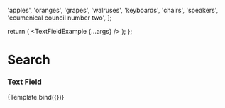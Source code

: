 
<Meta title="Components/Search" component={TextFieldExample} />

  'apples',
  'oranges',
  'grapes',
  'walruses',
  'keyboards',
  'chairs',
  'speakers',
  'ecumenical council number two',
];

   return (
     <TextFieldExample {...args} />
   );
 };

# Search
### Text Field
<Canvas>
  <Story
    name="Text Field"
    args={{
      list: list,
    }}
    argTypes={{
      list: {
        description: "List of searchable items.",
      },
    }}
  >
    {Template.bind({})}
  </Story>
</Canvas>

<ArgsTable
  story="Text Field"
/>
